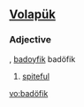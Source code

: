 ==[[Volapük]]==
===Adjective===
{{infl|vo|adjective}}, [[badoyfik]] badöfik 
# [[spiteful]]

[[vo:badöfik]]